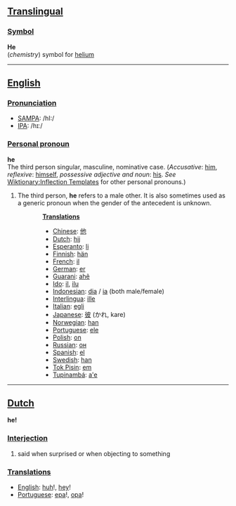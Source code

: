 ==[[Translingual]]==
===[[Symbol]]===

'''He'''<br>(''chemistry'') symbol for [[helium]]

----
==[[English]]==
===[[Pronunciation]]===
*[[w:SAMPA|SAMPA]]: /hI:/
*[[w:IPA|IPA]]: /hɪː/

===[[Personal pronoun]]===
'''he'''<br>
The third person singular, masculine, nominative case. (''Accusative'': [[him]],  ''reflexive'': [[himself]], ''possessive adjective and noun'': [[his]]. ''See'' [[Wiktionary:Inflection Templates]] for other personal pronouns.) 


# The third person, '''he''' refers to a male other. It is also sometimes used as a generic pronoun when the gender of the antecedent is unknown.

::'''[[Translation]]s'''
::* [[Chinese]]: [[他]]
::*[[Dutch]]: [[hij]]
::*[[Esperanto]]: [[li]]
::*[[Finnish]]: [[hän]]
::*[[French]]: [[il]]
::*[[German]]: [[er]]
::*[[Guarani]]: [[ahẽ]]
::*[[Ido]]: [[il]], [[ilu]]
::*[[Indonesian]]: [[dia]] / [[ia]] (both male/female)
::*[[Interlingua]]: [[ille]]
::*[[Italian]]: [[egli]]
::*[[Japanese]]: [[彼]] (かれ, kare)
::*[[Norwegian]]: [[han]]
::*[[Portuguese]]: [[ele]]
::*[[Polish]]: [[on]]
::*[[Russian]]: [[он]]
::*[[Spanish]]: [[el]]
::*[[Swedish]]: [[han]]
::*[[Tok Pisin]]: [[em]]
::*[[Tupinambá]]: [[a'e]]

----

==[[Dutch]]==

'''he!'''

===[[Interjection]]===

# said when surprised or when objecting to something

===[[Translation]]s===
*[[English]]: [[huh]]!, [[hey]]!
*[[Portuguese]]: [[epa]]!, [[opa]]!